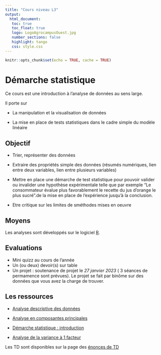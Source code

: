 ```yaml
---
title: "Cours niveau L3"
output: 
  html_document:
   toc: true
   toc_float: true
   logo: LogoAgrocampusOuest.jpg
   number_sections: false
   highlight: tango
   css: style.css
---
```





```r
knitr::opts_chunk$set(echo = TRUE, cache = TRUE)
```

# Démarche statistique 

Ce cours est une introduction à l'analyse de données au sens large. 

Il porte sur 

* La manipulation et la visualisation de données

* La mise en place de tests statistiques dans le cadre simple du modèle linéaire


## Objectif 

* Trier, représenter des données

* Extraire des propriétés simple des données (résumés numériques, lien entre deux variables, lien entre plusieurs variables)

* Mettre en place une démarche de test statistique pour pouvoir valider ou invalider une hypothèse expérimentale telle que par exemple "Le consommateur évalue plus favorablement le recette du jus d'orange le plus sucré".de la mise en place de l'expérience jusqu'à la conclusion.

* Etre critique sur les limites de sméthodes mises en oeuvre

## Moyens 

Les analyses sont développés sur le logiciel [R](https://www.r-project.org/).  

## Evaluations

* Mini quizz au cours de l'année
* Un (ou deux) devoir(s) sur table 
* Un projet : soutenance de projet le *27 janvier 2023* ( 3 séances de permamence sont prévues). Le projet se fait par binôme sur des données que vous avez la charge de trouver.



## Les ressources

* [Analyse descriptive des données](http://marieetienne.github.io/demarche_stat_partie2/_presentation/a_descriptive.html)

* [Analyse en composantes principales](http://marieetienne.github.io/demarche_stat_partie2/_presentation/acp.html)

* [Démarche statistique : introduction](http://marieetienne.github.io/demarche_stat_partie2/_presentation/demarche_statistique.html)

* [Analyse de la variance à 1 facteur](http://marieetienne.github.io/demarche_stat_partie2/_presentation/anova.html)

<!-- - [Régression multiple](http://marieetienne.github.io/demarche_stat_partie2/_presentation/regression.html) -->

<!-- - [Analyse de la variance à deux facteurs](http://marieetienne.github.io/demarche_stat_partie2/_presentation/anova2.html) -->


<!-- - [Plan d'expérience](http://marieetienne.github.io/demarche_stat_partie2/_presentation/plan_exp.html) -->


Les  TD  sont disponibles sur la page des [énonces de TD](https://marieetienne.github.io/demarche_statistique_AAgro/)
